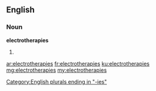 ==English==

===Noun===
'''electrotherapies'''

# {{plural of|electrotherapy}}

[[Category:English plurals ending in "-ies"]]

[[ar:electrotherapies]]
[[fr:electrotherapies]]
[[ku:electrotherapies]]
[[mg:electrotherapies]]
[[my:electrotherapies]]